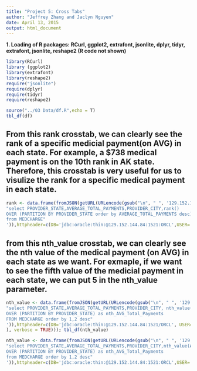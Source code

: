 ```yaml
---
title: "Project 5: Cross Tabs"
author: "Jeffrey Zhang and Jaclyn Nguyen"
date: April 13, 2015
output: html_document
---
```


__1. Loading of R packages: RCurl, ggplot2, extrafont, jsonlite, dplyr, tidyr, extrafont, jsonlite, reshape2 (R code not shown)__

```r
library(RCurl)
library (ggplot2)
library(extrafont)
library(reshape2)
require("jsonlite")
require(dplyr)
require(tidyr)
require(reshape2)
```

```r
source("../03 Data/df.R",echo = T)
tbl_df(df)
```

## From this rank crosstab, we can clearly see the rank of a specific medicial payment(on AVG) in each state. For example, a $738 medical payment is on the 10th rank in AK state. Therefore, this crosstab is very useful for us to visulize the rank for a specific medical payment in each state.

```r
rank <- data.frame(fromJSON(getURL(URLencode(gsub("\n", " ", '129.152.144.84:5001/rest/native/?query=
"select PROVIDER_STATE,AVERAGE_TOTAL_PAYMENTS,PROVIDER_CITY,rank() 
OVER (PARTITION BY PROVIDER_STATE order by AVERAGE_TOTAL_PAYMENTS desc) as STATE_RANK 
from MEDCHARGE"
')),httpheader=c(DB='jdbc:oracle:thin:@129.152.144.84:1521:ORCL',USER='C##cs329e_jz7674',PASS='orcl_jz7674',MODE='native_mode',MODEL='model',returnDimensions = 'False',returnFor = 'JSON'),verbose = TRUE))); tbl_df(rank)

```

## from this nth_value crosstab, we can clearly see the nth value of the medical payment (on AVG) in each state as we want. For exmaple, if we want to see the fifth value of the medicial payment in each state, we can put 5 in the nth_value parameter. 

```r
nth_value <- data.frame(fromJSON(getURL(URLencode(gsub("\n", " ", '129.152.144.84:5001/rest/native/?query=
"select PROVIDER_STATE,AVERAGE_TOTAL_PAYMENTS,PROVIDER_CITY, nth_value(AVERAGE_TOTAL_PAYMENTS, 2)
OVER (PARTITION BY PROVIDER_STATE) as nth_AVG_Total_Payments 
FROM MEDCHARGE order by 1,2 desc"
')),httpheader=c(DB='jdbc:oracle:thin:@129.152.144.84:1521/ORCL', USER='C##cs329e_jz7674', PASS='orcl_jz7674', MODE='native_mode', MODEL='model', returnDimensions = 'False', returnFor = 'JSON'
), verbose = TRUE))); tbl_df(nth_value)
```

```r
nth_value <- data.frame(fromJSON(getURL(URLencode(gsub("\n", " ", '129.152.144.84:5001/rest/native/?query=
"select PROVIDER_STATE,AVERAGE_TOTAL_PAYMENTS,PROVIDER_CITY,nth_value(AVERAGE_TOTAL_PAYMENTS, 2)
OVER (PARTITION BY PROVIDER_STATE) as nth_AVG_Total_Payments 
from MEDCHARGE order by 1,2 desc"
')),httpheader=c(DB='jdbc:oracle:thin:@129.152.144.84:1521:ORCL',USER='C##cs329e_jz7674',PASS='orcl_jz7674',MODE='native_mode',MODEL='model',returnDimensions = 'False',returnFor = 'JSON'),verbose = TRUE))); tbl_df(nth_value)

```




